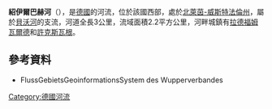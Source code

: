 {{Onesource|time=2020-08-13T04:49:25+00:00}}
{{Coord|51|10|21|N|7|22|32|E|display=title}}

'''紹伊爾巴赫河'''（{{lang-de|Scheuerbach}}），是[[德國|德國]]的河流，位於該國西部，處於[[北萊茵-威斯特法倫州|北萊茵-威斯特法倫州]]，屬於[[貝沃河_(伍珀河支流)|貝沃河]]的支流，河道全長3公里，流域面積2.2平方公里，河畔城鎮有[[拉德福姆瓦爾德|拉德福姆瓦爾德]]和[[許克斯瓦根|許克斯瓦根]]。

==參考資料==
* FlussGebietsGeoinformationsSystem des Wupperverbandes

{{Germany-geo-stub}}
[[Category:德國河流|Category:德國河流]]